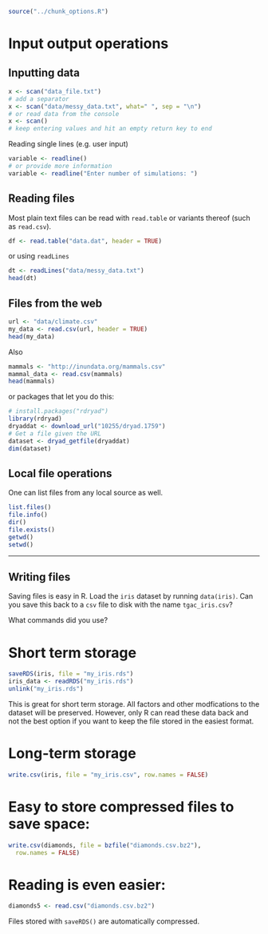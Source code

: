 ```r
source("../chunk_options.R")
```

# Input output operations

## Inputting data

```r
x <- scan("data_file.txt")
# add a separator
x <- scan("data/messy_data.txt", what=" ", sep = "\n")
# or read data from the console
x <- scan()
# keep entering values and hit an empty return key to end
```
Reading single lines (e.g. user input)

```r
variable <- readline()
# or provide more information
variable <- readline("Enter number of simulations: ")
```


## Reading files  
Most plain text files can be read with `read.table` or variants thereof (such as `read.csv`).

```r
df <- read.table("data.dat", header = TRUE)
```

or using `readLines`

```r
dt <- readLines("data/messy_data.txt")
head(dt)
```

## Files from the web

```r
url <- "data/climate.csv"
my_data <- read.csv(url, header = TRUE)
head(my_data)
```

Also

```r
mammals <- "http://inundata.org/mammals.csv"
mammal_data <- read.csv(mammals)
head(mammals)
```

or packages that let you do this:

```r
# install.packages("rdryad")
library(rdryad)
dryaddat <- download_url("10255/dryad.1759")
# Get a file given the URL
dataset <- dryad_getfile(dryaddat)
dim(dataset)
```

## Local file operations

One can list files from any local source as well.

```r
list.files()
file.info()
dir()
file.exists()
getwd()
setwd()
```


---



## Writing files

Saving files is easy in R. Load the `iris` dataset by running `data(iris)`. Can you save this back to a `csv` file to disk with the name `tgac_iris.csv`?

What commands did you use?


# Short term storage

```r
saveRDS(iris, file = "my_iris.rds")
iris_data <- readRDS("my_iris.rds")
unlink("my_iris.rds")
```
This is great for short term storage. All factors and other modfications to the dataset will be preserved. However, only R can read these data back and not the best option if you want to keep the file stored in the easiest format.

# Long-term storage

```r
write.csv(iris, file = "my_iris.csv", row.names = FALSE)
```

# Easy to store compressed files to save space:

```r
write.csv(diamonds, file = bzfile("diamonds.csv.bz2"),
  row.names = FALSE)
```

# Reading is even easier:

```r
diamonds5 <- read.csv("diamonds.csv.bz2")
```

Files stored with `saveRDS()` are automatically compressed.
